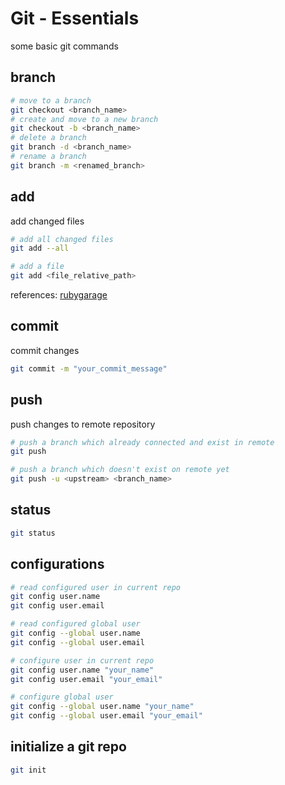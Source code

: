 # Git - Essentials

some basic git commands

## branch
```bash
# move to a branch
git checkout <branch_name>
# create and move to a new branch
git checkout -b <branch_name>
# delete a branch
git branch -d <branch_name>
# rename a branch
git branch -m <renamed_branch>
```

## add
add changed files
```bash
# add all changed files
git add --all

# add a file
git add <file_relative_path>
```
references: [rubygarage](https://rubygarage.org/blog/most-basic-git-commands-with-examples)

## commit
commit changes
```bash
git commit -m "your_commit_message"
```

## push
push changes to remote repository
```bash
# push a branch which already connected and exist in remote
git push

# push a branch which doesn't exist on remote yet
git push -u <upstream> <branch_name>
```

## status
```bash
git status
```

## configurations
```bash
# read configured user in current repo
git config user.name
git config user.email

# read configured global user
git config --global user.name
git config --global user.email

# configure user in current repo
git config user.name "your_name"
git config user.email "your_email"

# configure global user
git config --global user.name "your_name"
git config --global user.email "your_email"
```

## initialize a git repo
```bash
git init
```